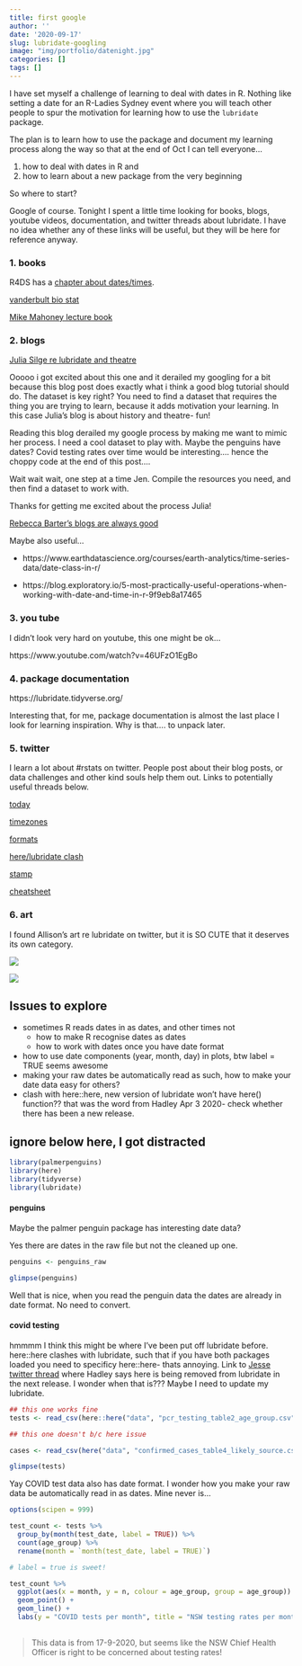 ```yaml
---
title: first google
author: ''
date: '2020-09-17'
slug: lubridate-googling
image: "img/portfolio/datenight.jpg"
categories: []
tags: []
---
```


I have set myself a challenge of learning to deal with dates in R. Nothing like setting a date for an R-Ladies Sydney event where you will teach other people to spur the motivation for learning how to use the `lubridate` package. 


The plan is to learn how to use the package and document my learning process along the way so that at the end of Oct I can tell everyone...

1. how to deal with dates in R and 
2. how to learn about a new package from the very beginning

So where to start? 

Google of course. Tonight I spent a little time looking for books, blogs, youtube videos, documentation, and twitter threads about lubridate. I have no idea whether any of these links will be useful, but they will be here for reference anyway. 

### 1. books

R4DS has a [chapter about dates/times](https://r4ds.had.co.nz/dates-and-times.html). 

[vanderbult bio stat](http://biostat.mc.vanderbilt.edu/wiki/pub/Main/ColeBeck/datestimes.pdf)

[Mike Mahoney lecture book](https://bookdown.org/mikemahoney218/LectureBook/working-with-dates-and-times.html)


### 2. blogs

[Julia Silge re lubridate and theatre](https://juliasilge.com/blog/lubridate-london-stage/)

Ooooo i got excited about this one and it derailed my googling for a bit because this blog post does exactly what i think a good blog tutorial should do. The dataset is key right? You need to find a dataset that requires the thing you are trying to learn, because it adds motivation your learning. In this case Julia's blog is about history and theatre- fun! 

Reading this blog derailed my google process by making me want to mimic her process. I need a cool dataset to play with. Maybe the penguins have dates? Covid testing rates over time would be interesting.... hence the choppy code at the end of this post.... 

Wait wait wait, one step at a time Jen. Compile the resources you need, and then find a dataset to work with. 

Thanks for getting me excited about the process Julia!

[Rebecca Barter's blogs are always good](http://www.rebeccabarter.com/categories/lubridate/)

Maybe also useful...

- https://www.earthdatascience.org/courses/earth-analytics/time-series-data/date-class-in-r/

- https://blog.exploratory.io/5-most-practically-useful-operations-when-working-with-date-and-time-in-r-9f9eb8a17465


### 3. you tube

I didn't look very hard on youtube, this one might be ok...

https://www.youtube.com/watch?v=46UFzO1EgBo

### 4. package documentation

https://lubridate.tidyverse.org/

Interesting that, for me, package documentation is almost the last place I look for learning inspiration. Why is that.... to unpack later. 

### 5. twitter

I learn a lot about #rstats on twitter. People post about their blog posts, or data challenges and other kind souls help them out. Links to potentially useful threads below. 

[today](https://twitter.com/JenRichmondPhD/status/1229925408688111616)

[timezones](https://twitter.com/MilesMcBain/status/1194565470906503169)

[formats](https://twitter.com/fonti_kar/status/1254570510043643904)

[here/lubridate clash](https://twitter.com/kierisi/status/1245532577932414976)

[stamp](https://twitter.com/sharlagelfand/status/1244987516987588609)

[cheatsheet](https://twitter.com/icymi_r/status/1282962590461812736)

### 6. art

I found Allison's art re lubridate on twitter, but it is SO CUTE that it deserves its own category. 


![](https://github.com/allisonhorst/stats-illustrations/raw/master/rstats-artwork/lubridate.png)

![](https://github.com/allisonhorst/stats-illustrations/raw/master/rstats-artwork/lubridate_ymd.png)

## Issues to explore

- sometimes R reads dates in as dates, and other times not
  + how to make R recognise dates as dates
  + how to work with dates once you have date format
- how to use date components (year, month, day) in plots, btw label = TRUE seems awesome
- making your raw dates be automatically read as such, how to make your date data easy for others?
- clash with here::here, new version of lubridate won't have here() function?? that was the word from Hadley Apr 3 2020- check whether there has been a new release. 

## ignore below here, I got distracted

```r

library(palmerpenguins)
library(here)
library(tidyverse)
library(lubridate)

```

#### penguins

Maybe the palmer penguin package has interesting date data? 

Yes there are dates in the raw file but not the cleaned up one. 

```r

penguins <- penguins_raw

glimpse(penguins)
```

Well that is nice, when you read the penguin data the dates are already in date format. No need to convert. 

#### covid testing

hmmmm I think this might be where I've been put off lubridate before. here::here clashes with lubridate, such that if you have both packages loaded you need to specificy here::here- thats annoying. Link to [Jesse twitter thread](https://twitter.com/kierisi/status/1245532577932414976) where Hadley says here is being removed from lubridate in the next release. I wonder when that is??? Maybe I need to update my lubridate. 

```r
## this one works fine
tests <- read_csv(here::here("data", "pcr_testing_table2_age_group.csv"))
```

```r
## this one doesn't b/c here issue

cases <- read_csv(here("data", "confirmed_cases_table4_likely_source.csv"))

glimpse(tests)
```

Yay COVID test data also has date format. I wonder how you make your raw data be automatically read in as dates. Mine never is...

```r

options(scipen = 999)  

test_count <- tests %>%
  group_by(month(test_date, label = TRUE)) %>% 
  count(age_group) %>%
  rename(month = `month(test_date, label = TRUE)`) 

# label = true is sweet!

test_count %>%
  ggplot(aes(x = month, y = n, colour = age_group, group = age_group)) +
  geom_point() +
  geom_line() +
  labs(y = "COVID tests per month", title = "NSW testing rates per month")
  
```


> This data is from 17-9-2020, but seems like the NSW Chief Health Officer is right to be concerned about testing rates! 
